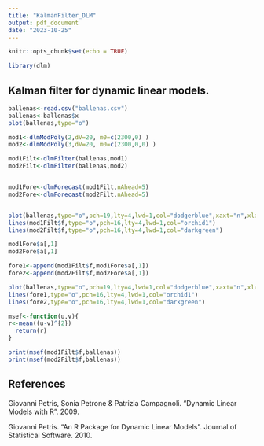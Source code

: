 ```yaml
---
title: "KalmanFilter_DLM"
output: pdf_document
date: "2023-10-25"
---
```


```r
knitr::opts_chunk$set(echo = TRUE)
```

```r
library(dlm)
```

## Kalman filter for dynamic linear models.



```r
ballenas<-read.csv("ballenas.csv")
ballenas<-ballenas$x
plot(ballenas,type="o")     
```



```r
mod1<-dlmModPoly(2,dV=20, m0=c(2300,0) )
mod2<-dlmModPoly(3,dV=20, m0=c(2300,0,0) )

mod1Filt<-dlmFilter(ballenas,mod1)
mod2Filt<-dlmFilter(ballenas,mod2)


mod1Fore<-dlmForecast(mod1Filt,nAhead=5)
mod2Fore<-dlmForecast(mod2Filt,nAhead=5)


plot(ballenas,type="o",pch=19,lty=4,lwd=1,col="dodgerblue",xaxt="n",xlab="Año",ylab="Ballenas",ylim=c(1400,3400))
lines(mod1Filt$f,type="o",pch=16,lty=4,lwd=1,col="orchid1")
lines(mod2Filt$f,type="o",pch=16,lty=4,lwd=1,col="darkgreen")


```




```r
mod1Fore$a[,1]
mod2Fore$a[,1]

```



```r
fore1<-append(mod1Filt$f,mod1Fore$a[,1])
fore2<-append(mod2Filt$f,mod2Fore$a[,1])

plot(ballenas,type="o",pch=19,lty=4,lwd=1,col="dodgerblue",xaxt="n",xlab="Año",ylab="Ballenas",ylim=c(1400,3400), xlim=c(0,43))
lines(fore1,type="o",pch=16,lty=4,lwd=1,col="orchid1")
lines(fore2,type="o",pch=16,lty=4,lwd=1,col="darkgreen")
```






```r
msef<-function(u,v){
r<-mean((u-v)^{2})
  return(r)
}

print(msef(mod1Filt$f,ballenas))
print(msef(mod2Filt$f,ballenas))
```






## References

Giovanni Petris, Sonia Petrone & Patrizia Campagnoli. "Dynamic Linear Models with R". 2009. 

Giovanni Petris. "An R Package for Dynamic Linear Models". Journal of Statistical Software. 2010.











